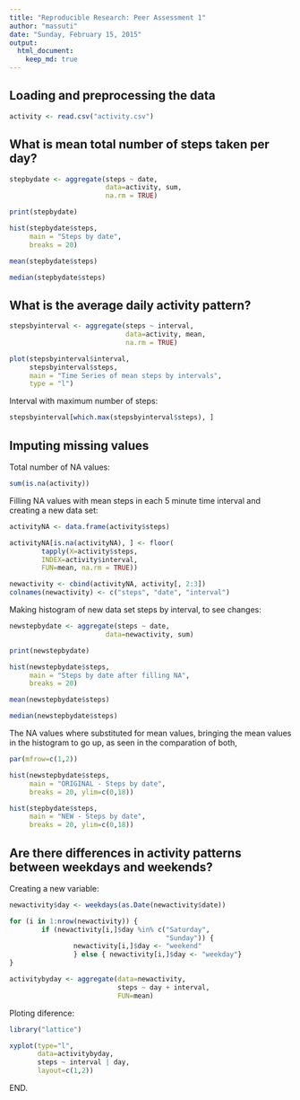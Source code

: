 ```yaml
---
title: "Reproducible Research: Peer Assessment 1"
author: "massuti"
date: "Sunday, February 15, 2015"
output: 
  html_document:
    keep_md: true
---  
```


## Loading and preprocessing the data  

```r
activity <- read.csv("activity.csv")
```  

## What is mean total number of steps taken per day?  

```r
stepbydate <- aggregate(steps ~ date, 
                        data=activity, sum, 
                        na.rm = TRUE)

print(stepbydate)

hist(stepbydate$steps, 
     main = "Steps by date", 
     breaks = 20)

mean(stepbydate$steps)

median(stepbydate$steps)
```  

## What is the average daily activity pattern?  

```r
stepsbyinterval <- aggregate(steps ~ interval, 
                             data=activity, mean, 
                             na.rm = TRUE)

plot(stepsbyinterval$interval, 
     stepsbyinterval$steps, 
     main = "Time Series of mean steps by intervals", 
     type = "l")
```  


Interval with maximum number of steps:
```r
stepsbyinterval[which.max(stepsbyinterval$steps), ]
```  

## Imputing missing values  


Total number of NA values:
```r
sum(is.na(activity))
```  


Filling NA values with mean steps in each 5 minute time interval and creating a new data set:
```r
activityNA <- data.frame(activity$steps)

activityNA[is.na(activityNA), ] <- floor(
        tapply(X=activity$steps, 
        INDEX=activity$interval,
        FUN=mean, na.rm = TRUE))

newactivity <- cbind(activityNA, activity[, 2:3])
colnames(newactivity) <- c("steps", "date", "interval")
```    
  
Making histogram of new data set steps by interval, to see changes:
```r
newstepbydate <- aggregate(steps ~ date, 
                        data=newactivity, sum)

print(newstepbydate)

hist(newstepbydate$steps,
     main = "Steps by date after filling NA",
     breaks = 20)

mean(newstepbydate$steps)

median(newstepbydate$steps)
```  

The NA values where substituted for mean values, bringing the mean values in the histogram to go up, as seen in the comparation of both,
```r
par(mfrow=c(1,2))

hist(newstepbydate$steps, 
     main = "ORIGINAL - Steps by date", 
     breaks = 20, ylim=c(0,18))

hist(stepbydate$steps, 
     main = "NEW - Steps by date", 
     breaks = 20, ylim=c(0,18))
```  

## Are there differences in activity patterns between weekdays and weekends?  

Creating a new variable:
```r
newactivity$day <- weekdays(as.Date(newactivity$date))

for (i in 1:nrow(newactivity)) {                                        
        if (newactivity[i,]$day %in% c("Saturday",
                                       "Sunday")) {
                newactivity[i,]$day <- "weekend"
                } else { newactivity[i,]$day <- "weekday"}
}

activitybyday <- aggregate(data=newactivity,
                           steps ~ day + interval,
                           FUN=mean)
```   

Ploting diference:
```r
library("lattice")

xyplot(type="l",
       data=activitybyday,
       steps ~ interval | day,
       layout=c(1,2))
```  
  
END.

